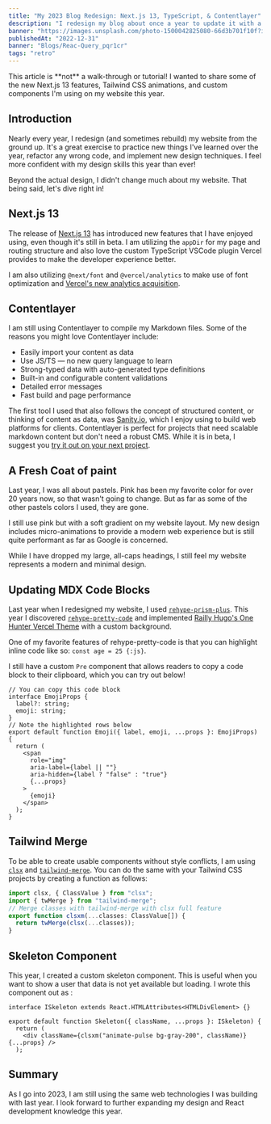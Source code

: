 ```yaml
---
title: "My 2023 Blog Redesign: Next.js 13, TypeScript, & Contentlayer"
description: "I redesign my blog about once a year to update it with a new coat of paint. Check out some of the ways I use Next.js 13!"
banner: "https://images.unsplash.com/photo-1500042825080-66d3b701f10f?ixlib=rb-4.0.3&ixid=MnwxMjA3fDB8MHxwaG90by1wYWdlfHx8fGVufDB8fHx8&auto=format&fit=crop&w=2671&q=80"
publishedAt: "2022-12-31"
banner: "Blogs/Reac-Query_pqr1cr"
tags: "retro"
---
```


<Callout>
  This article is **not** a walk-through or tutorial! I wanted to share some of
  the new Next.js 13 features, Tailwind CSS animations, and custom components
  I'm using on my website this year.
</Callout>

## Introduction

Nearly every year, I redesign (and sometimes rebuild) my website from the ground up. It's a great exercise to practice new things I've learned over the year, refactor any wrong code, and implement new design techniques. I feel more confident with my design skills this year than ever!

Beyond the actual design, I didn't change much about my website. That being said, let's dive right in!

## Next.js 13

The release of [Next.js 13](https://nextjs.org/blog/next-13) has introduced new features that I have enjoyed using, even though it's still in beta. I am utilizing the `appDir` for my page and routing structure and also love the custom TypeScript VSCode plugin Vercel provides to make the developer experience better.

I am also utilizing `@next/font` and `@vercel/analytics` to make use of font optimization and [Vercel's new analytics acquisition](https://vercel.com/blog/vercel-acquires-splitbee).

## Contentlayer

I am still using Contentlayer to compile my Markdown files. Some of the reasons you might love Contentlayer include:

- Easily import your content as data
- Use JS/TS — no new query language to learn
- Strong-typed data with auto-generated type definitions
- Built-in and configurable content validations
- Detailed error messages
- Fast build and page performance

The first tool I used that also follows the concept of structured content, or thinking of content as data, was [Sanity.io](https://www.sanity.io/structured-content), which I enjoy using to build web platforms for clients. Contentlayer is perfect for projects that need scalable markdown content but don't need a robust CMS. While it is in beta, I suggest you [try it out on your next project](https://www.contentlayer.dev/blog/beta).

## A Fresh Coat of paint

Last year, I was all about pastels. Pink has been my favorite color for over 20 years now, so that wasn't going to change. But as far as some of the other pastels colors I used, they are gone.

I still use pink but with a soft gradient on my website layout. My new design includes micro-animations to provide a modern web experience but is still quite performant as far as Google is concerned.

While I have dropped my large, all-caps headings, I still feel my website represents a modern and minimal design.

## Updating MDX Code Blocks

Last year when I redesigned my website, I used [`rehype-prism-plus`](https://github.com/timlrx/rehype-prism-plus). This year I discovered [`rehype-pretty-code`](https://rehype-pretty-code.netlify.app/) and implemented [Railly Hugo's One Hunter Vercel Theme](https://marketplace.visualstudio.com/items?itemName=RaillyHugo.one-hunter) with a custom background.

One of my favorite features of rehype-pretty-code is that you can highlight inline code like so: `const age = 25 {:js}`.

I still have a custom `Pre` component that allows readers to copy a code block to their clipboard, which you can try out below!

<CodeTitle title="components/emoji.tsx" lang="tsx" />

```tsx {9-16} showLineNumbers
// You can copy this code block
interface EmojiProps {
  label?: string;
  emoji: string;
}
// Note the highlighted rows below
export default function Emoji({ label, emoji, ...props }: EmojiProps) {
  return (
    <span
      role="img"
      aria-label={label || ""}
      aria-hidden={label ? "false" : "true"}
      {...props}
    >
      {emoji}
    </span>
  );
}
```

## Tailwind Merge

To be able to create usable components without style conflicts, I am using [`clsx`](https://github.com/lukeed/clsx) and [`tailwind-merge`](https://github.com/dcastil/tailwind-merge). You can do the same with your Tailwind CSS projects by creating a function as follows:

<CodeTitle title="utils/clsxm.ts" lang="ts" />

```ts
import clsx, { ClassValue } from "clsx";
import { twMerge } from "tailwind-merge";
// Merge classes with tailwind-merge with clsx full feature
export function clsxm(...classes: ClassValue[]) {
  return twMerge(clsx(...classes));
}
```

## Skeleton Component

This year, I created a custom skeleton component. This is useful when you want to show a user that data is not yet available but loading. I wrote this component out as :

<CodeTitle title="components/skeleton.tsx" lang="tsx" />

```tsx import React from "react"; import {clsxm} from "utils";
interface ISkeleton extends React.HTMLAttributes<HTMLDivElement> {}

export default function Skeleton({ className, ...props }: ISkeleton) {
  return (
    <div className={clsxm("animate-pulse bg-gray-200", className)} {...props} />
  );
```

## Summary

As I go into 2023, I am still using the same web technologies I was building with last year. I look forward to further expanding my design and React development knowledge this year.

